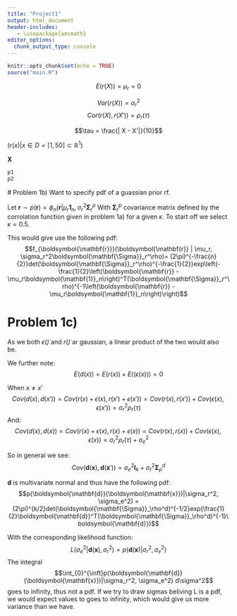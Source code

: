 ---
title: "Project1"
output: html_document
header-includes:
   - \usepackage{amsmath}
editor_options: 
  chunk_output_type: console
---

```{r setup, include=FALSE}
knitr::opts_chunk$set(echo = TRUE)
source("main.R")
```
\newcommand{\vect}[1]{\boldsymbol{\mathbf{#1}}}
\newcommand{\matr}[1]{\boldsymbol{\mathbf{#1}}}
\newcommand{\det}{det}
\newcommand{\exp}{exp}
\newcommand{\exp}{iid}

$$E(r(X)) = \mu_r = 0$$

$$Var(r(X)) = \sigma_r^2$$
 $$ Cor(r(X), r(X')) = \rho_r(\tau) $$
 
 $$\tau = \frac{| X - X'|}{10}$$
 
 $(r(x) | x\in D = [1, 50]\subset \mathbb{R}^1)$
 
 $\vect{X}$
```{r}
p1
p2
```

 # Problem 1b)
 Want to specify pdf of a guassian prior rf.

Let $\vect r \sim p(\vect r) = \phi_n(\vect r | \mu_r\vect 1_n, \sigma^2_r \matr \Sigma_r^\rho$
With $\matr \Sigma_r^p$ covariance matrix defined by the corrolation function given in problem 1a) for a given $\kappa$. To start off we select $\kappa = 0.5$.

This would give use the following pdf:
$$f_{\vect r}(\vect r | \mu_r, \sigma_r^2\matr \Sigma_r^\rho)= (2\pi)^{-\frac{n}{2}}\det(\matr\Sigma_r^\rho)^{-\frac{1}{2}}\exp\left(-\frac{1}{2}\left(\vect r - \mu_r\vect 1_n\right)^T(\matr\Sigma_r^\rho)^{-1\left(\vect r - \mu_r\vect 1_n\right)\right)$$

# Problem 1c)
\begin{equation*}
   d(x) = r(x) + \epsilon(x), \quad x \in \lbrace 10, 25, 30 \rbrace \\
   \epsilon(\dot) \sim N(0, \sigma_\epsilon^2), \iid \\
   d(x) \sim aquistion model \\
   r(x) and \epsilon(x) indep \\
   \epsilon(x) and \epsilon(x') \iid  \\
\end{equation*}
As we both $\epsilon(\dot)$ and $r(\dot)$ ar gaussian, a linear product of the two would also be. 

We further note:
$$E(d(x)) = E(r(x)) + E((\epsilon(x))) = 0$$

When $x\neq x'$
$$Cov(d(x), d(x')) = Cov(r(x)+\epsilon(x), r(x') + \epsilon(x')) = Cov(r(x), r(x')) + Cov(\epsilon(x), \epsilon(x')) = \sigma_r^2\rho_r(\tau)$$
And: 
$$Cov(d(x), d(x)) = Cov(r(x)+\epsilon(x), r(x) + \epsilon(x)) = Cov(r(x), r(x)) + Cov(\epsilon(x), \epsilon(x)) = \sigma_r^2\rho_r(\tau) + \sigma_e^2$$

So in general we see:
$$Cov(\vect d(\vect x), \vect d(\vect x')) = \sigma^2_e \matr I_k +\sigma^2_r\matr \Sigma_\rho^d$$

$\vect d$ is multivariate normal and thus have the following pdf:
$$p(\vect d(\vect x)|\sigma_r^2, \sigma_e^2) = (2\pi)^{k/2}det(\matr \Sigma_\rho^d)^{-1/2}\exp(\frac{1}{2}\vect d^T(\matr\Sigma_\rho^d)^{-1}\vect d)$$

With the corresponding likelihood function:
$$L(\sigma_e^2 | \vect d(\vect x), \sigma_r^2)=p(\vect d(\vect x)|\sigma_r^2, \sigma_e^2)$$
The integral 
$$\int_{0}^{\inft}p(\vect d(\vect x)|\sigma_r^2, \sigma_e^2) d\sigma^2$$ goes to infinity, thus not a pdf. If we try to draw sigmas beliving L is a pdf, we would expect values to goes to infinity, which would give us more variance than we have. 

